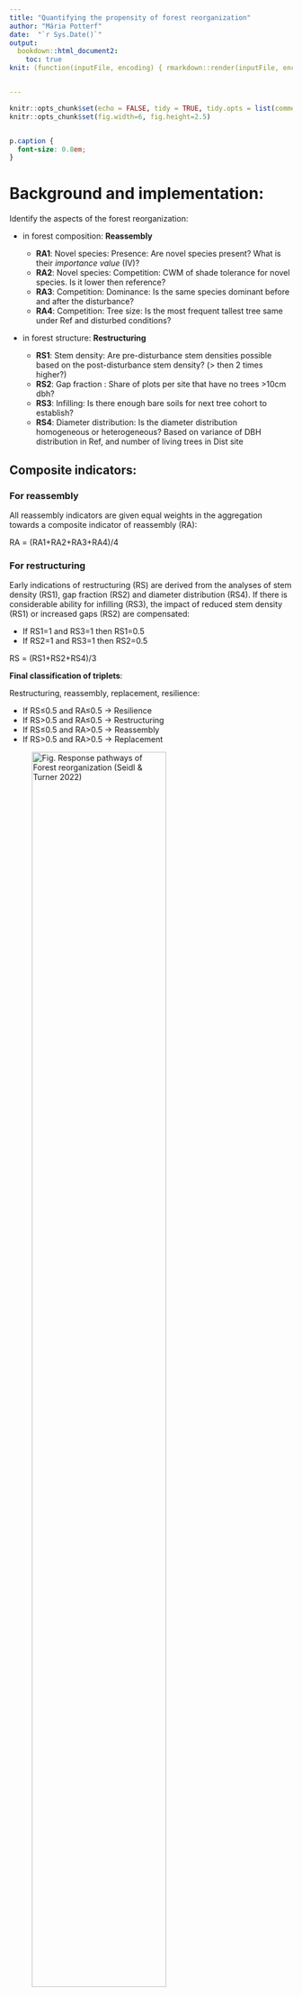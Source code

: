 ```yaml
---
title: "Quantifying the propensity of forest reorganization"
author: "Mária Potterf"
date:  "`r Sys.Date()`"
output: 
  bookdown::html_document2:
    toc: true
knit: (function(inputFile, encoding) { rmarkdown::render(inputFile, encoding = encoding, output_file = file.path(dirname(inputFile),glue::glue('forest_reorg_{Sys.Date()}')))})


---
```


```r
knitr::opts_chunk$set(echo = FALSE, tidy = TRUE, tidy.opts = list(comment = FALSE), message = F, warning = F)
knitr::opts_chunk$set(fig.width=6, fig.height=2.5) 



```


```css
p.caption {
  font-size: 0.8em;
}
```

# Background and implementation:

Identify the aspects of the forest reorganization:

* in forest composition: **Reassembly**

    + **RA1**:  Novel species: Presence: Are novel species present? What is their *importance value* (IV)?
    + **RA2**: Novel species: Competition: CWM of shade tolerance for novel species. Is it lower then reference? 
    + **RA3**: Competition: Dominance: Is the same species dominant before and after the disturbance? 
    + **RA4**: Competition: Tree size: Is the most frequent tallest tree same under Ref and disturbed conditions?


* in forest structure: **Restructuring**

    + **RS1**: Stem density: Are pre-disturbance stem densities possible based on the post-disturbance stem density? (> then 2 times higher?)
    + **RS2**: Gap fraction : Share of plots per site that have no trees >10cm dbh?
    + **RS3**: Infilling: Is there enough bare soils for next tree cohort to establish?
    + **RS4**: Diameter distribution: Is the diameter distribution homogeneous or heterogeneous? Based on variance of DBH distribution in Ref, and number of living trees in Dist site


## Composite indicators:

### For reassembly

All reassembly indicators are given equal weights in the aggregation towards a composite indicator of reassembly (RA):

RA = (RA1+RA2+RA3+RA4)/4


### For restructuring

Early indications of restructuring (RS) are derived from the analyses of stem density (RS1), gap fraction (RS2) and diameter distribution (RS4). If there is considerable ability for infilling (RS3), the impact of reduced stem density (RS1) or increased gaps (RS2) are compensated:

 - If RS1=1 and RS3=1 then RS1=0.5
 - If RS2=1 and RS3=1 then RS2=0.5

RS = (RS1+RS2+RS4)/3

**Final classification of triplets**:

Restructuring, reassembly, replacement, resilience:

 - If RS≤0.5 and RA≤0.5 → Resilience
 - If RS>0.5 and RA≤0.5 → Restructuring
 - If RS≤0.5 and RA>0.5 → Reassembly
 - If RS>0.5 and RA>0.5 → Replacement


![Fig. Response pathways of Forest reorganization (Seidl & Turner 2022)](images/response_pathways.png){width=75%}


# Describe study sites: 

The number of samples triplets by dominant tree species. Each triplet has 3 management categories: 

- Ref  - reference, undisturbed sites
- Dist - disturbed sites by drought, uncleared
- Cleared - will be evaluated in next round


```r
# rm(list=ls())

# Input data -------------------------------------------------------------------
#getwd()
load(file = paste(getwd(), "dataToPlot.Rdata", sep = '/'))
load(file = paste(getwd(), "dat_restr.Rdata", sep = '/'))


#### Source paths and functions  -----------------------------------------------

source('myPaths.R')


#### Read libraries  -----------------------------------------------------------
library(knitr)
library(readxl)
library(dplyr)
library(data.table)
library(tidyr)
library(ggplot2)
library(stringr)  # use regex expressions
#library(gridExtra)
library(ggpubr)

##### Stats
#library(MuMIn)
#library(vegan)
#library(mgcv)
#library(gratia) # visualization of mcv


## Colors
cols = c('#0072B2', # 
         '#E69F00', # 
         '#F0E442', # 
         '#000000') # black: spruce


```


```r
#print(getwd())
out_summary <- dat %>% 
 group_by(dom_sp) %>%
 distinct(trip_n) %>%
 tally() %>%
 rename(species=dom_sp,
        triplets_count = n)

```


```r
n_sites <- 
  dat %>% 
  group_by(trip_n, dom_sp, manag, sub_n) %>% 
  distinct() %>% 
  nrow() 

```

**Sites overview:** 

Triplets count:  **`r length(unique(dat$trip_n))`**

Total count of plots (4m2) per triplet&category : **`r n_sites`** plots



```r
# print nice table in knitr
out_summary %>% knitr::kable("markdown")



```

## Species importance value

Calculate **species importance value**
from: https://kimmerer.com/trees/importance-value/

**Importance Value** is a measure of how dominant a species is in a given forest area. It is a standard tool used by foresters to inventory a forest.  Foresters generally do not inventory a forest by counting all the trees, but by locating points in the forest and sampling a specified area around those points.  Three kinds of data are collected:

 - *Relative frequency*, the percent of inventory points occupied by species A as a percent of the occurence of all species.  If species A is found in 5 out of 8 sample points, its relative frequency is 62.5%
 - *Relative density*, the number of individuals per area as a percent of the number of individuals of all species.
 - *Relative basal area*.  the total basal area of Species A as a percent of the total basal area of all species.  Basal area is the sum of the cross sectional area of all the trees of species A, measured at 4.5 ft. above ground. The forester actually measures diameter and then converts that number to basal area.
 
Each of these values is expressed as a percent, and ranges from 0 to 100.

The **Importance Value** is the sum of these three measures, and can range from 0 to 300.

 **Importance value** calculated here considers the extent of the 4m2 plot. 
 
 
**Collected data overview**: 
 
 
Plot (4m2):  

 - seedlings:
    +  regeneration < 1.3 m: BA = 0, 
    + regeneration 1.3m-2 m, estimated DBH = 0.8 cm, BA accordingly
 - advanced regeneration: 
    + DBH & height measured for each tree
 - mature trees:
    + DBH measured for each tree
 
 
Surroundings (<15m from plot center):

 - nearest advanced regeneration: species
 - nearest mature tree: species, DBH
 




# Quantify forest reorganization


## RA1: Novel species: Presence

Are novel species (i.e., species that are not present under reference conditions) present after disturbance?

 - Ref: Calculate the relative importance value (rIV) of all species in the reference stands from relative stem density, relative basal area, and relative frequency of all tree species across all sample plots per site. rIV is IV [0-300] scaled to a [0-100] scale, i.e. divided by 3. 
 - Dist: Calculate the rIV of all species in the disturbed stands from relative stem density, relative basal area, and relative frequency of all tree species across all sample plots per site. If basal area is zero , omit this component of IV and calculate it only based on relative density and relative frequency. In this case, IV is [0-300], and rIV = IV/3.
 - I: Sum the rIV of all species in Dist that are not present in Ref
 - If   I>50 then RA1 = 1 else RA=0   

 - **NA -> 0**: if the novel species are not important: no change  

Data:

 - plot level: seedlings, saplings, mature trees   
 - surroundings: nearest Mature, advanced regeneration


```r

p_RA1  

```

## RA2: Novel species: Competition 

Are the novel tree species  present after disturbance likely to outcompete the tree species under reference conditions or hinder their establishment?

 - Ref: Community-weighted mean   shade tolerance of the species present under reference conditions (across all plots per site)
 - Dist: Community-weighted mean shade tolerance of the species present after disturbance that are not present under reference conditions (across all plots per site)
 - If Dist > Ref  then RA2=1 else RA2=0
 
 - **NA -> 0**: if the novel species are not present: no change

Data:

 - plot level: seedlings, saplings, mature trees   
 - surroundings: nearest Mature, advanced regeneration  

```r

p_RA2

```


## RA3: Competition: Dominance

Is the species dominating after disturbance the same that dominates under reference conditions?

 - Ref: Species with highest rIV under reference conditions (across all plots per site)
 - Dist: Species with highest rIV post disturbance (across all plots per site)
 - If Ref=Dist then RA3=0 else RA3=1
 
 - **if NA**-> 1: if the species is missing, it differs from the reference stand -> change

Data:

 - plot level: seedlings, saplings, mature trees   
 - surroundings: nearest Mature, advanced regeneration    
 
```r

p_RA3


```


## RA4: Competition - Tree size: height

Is the species winning the local competition in the regeneration the same that dominates under reference conditions? Based on height classes.

 - Ref: Determine the species that has most often the tallest trees across plots
 - Dist: Determine the species that is most often the tallest tree across plots
 - If Ref=Dist then RA4=0 else RA4=1
 
 - **if NA** -> 1: if the species is missing, it differs from the reference stand -> change

Data:

 - only plot level: seedlings, saplings
 
```r

p_RA4

```



# Restructuring

## RS1: Stem density

Are pre-disturbance stem densities possible based on the post-disturbance stem density?
Indicator: Regeneration sStem density in regeneration disturbed site divided by stem density in reference

 - Ref: Stem density under reference conditions (across all plots per site)
 - Dist: Stem density after disturbance (across all plots per site)
 - I: Dist / Ref
 - If I>2  then RS1=0 else RS1=1
 
  - **if NA** -> 1: if the regeneration is missing -> change
  
Data:

 - plot level: seedlings, saplings, mature trees   
 - surroundings: nearest Mature, advanced regeneration    



```r

p_RS1

```


## RS2: Gap fraction

Is the spatial structure in terms of gaps similar pre- and post-disturbance?

 - Ref: Share of plots per site that have no trees >10cm dbh per site under reference conditions
 - Dist: Share of plots per site that have no trees > 10cm dbh per site after disturbance
 - I: Dist / Ref 
 - If **I>1.1**  then RS2=1 else RS2=0  !!! change here from the Protocol!! (was 2 instead of 1.1)

  - **no NA**: if the trees are missing => gap  = 100%
  
  Data:

 - plot level: seedlings, saplings, mature trees   
 - surroundings: nearest Mature, advanced regeneration    

  
```r

p_RS2

```


## RS3: Infilling 

Is infilling likely possible? Evaluate the share of the bare soil (here category soil/foliage)

 - Dist: Share of 4m² plot that is not covered by vegetation (across all plots per site)
 - If Dist>0.5 then RS3=1 else RS3=0
 
 - **no NA**

Data:

 - plot: ground cover [%] 

```r

p_RS3


```




## RS4: Diameter distribution

Is the diameter distribution homogeneous or heterogeneous?

 –	Ref : (dbhmax – dbhmin)/dbhmean in reference stands
 
 –	Dist: Number of live legacy trees >10cm dbh [n per ha]

 - If Ref>1 and Dist>10  then RS4=0
 - If Ref≤1 and Dist≤10  then RS4=0
 - If Ref>1 and Dist≤10  then RS4=1
 - If Ref≤1 and Dist >10 then RS4=1

 - Interpretation: is there are more mature trees (Dist>10/ha), the heterogeneity is higher?
 
 - **No NA**
 
 Data:

 - plot level: seedlings, saplings, mature trees   
 - surroundings: nearest Mature, advanced regeneration    
 
```r

p_RS4_agg

```


```r

p_dbh_dist
```

DBH distribution summary


```r
# print nice table in knitr
dummy_dbh %>% knitr::kable("markdown", digits = 1, caption = 'DBH distribution summary and normalized values: (dbh_max-dbh_min)/dbh_mean')

```


```r

p_n_living
```

Density of living trees/ha: Summary


```r
# print nice table in knitr
dummy_living_trees %>% knitr::kable("markdown", digits = 1, caption = 'NUmber of living trees per management cetegory. ')

```





# Final categorization

Classify the values:

 - If RS≤0.5 and RA≤0.5 → *Resilience*
 - If RS>0.5 and RA≤0.5 → *Restructuring*
 - If RS≤0.5 and RA>0.5 → *Reassembly*
 - If RS>0.5 and RA>0.5 → *Replacement*
 

The share of the sites that reorganize towards individual categories by dominant tree species: (the coloring scheme needs some grouping by species and shades: can be done in next step).



```r

tree_plot

```
The share of the triplets by forest reorganization classes by dominant tree species.  


```r

p_stacked_reorg

```



